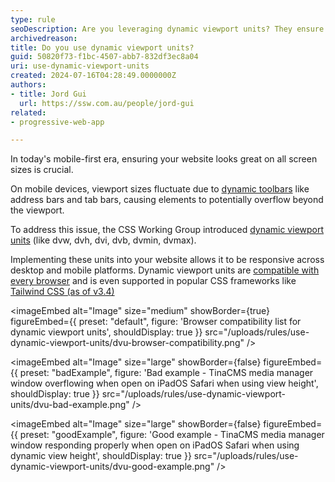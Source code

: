 ```yaml
---
type: rule
seoDescription: Are you leveraging dynamic viewport units? They ensure your website remains responsive across a range of screen sizes.
archivedreason:
title: Do you use dynamic viewport units?
guid: 50820f73-f1bc-4507-abb7-832df3ec8a04
uri: use-dynamic-viewport-units
created: 2024-07-16T04:28:49.0000000Z
authors:
- title: Jord Gui
  url: https://ssw.com.au/people/jord-gui
related:
- progressive-web-app

---
```

In today's mobile-first era, ensuring your website looks great on all screen sizes is crucial.

On mobile devices, viewport sizes fluctuate due to [dynamic toolbars](https://web.dev/blog/viewport-units#the-need-for-new-viewport-units) like address bars and tab bars, causing elements to potentially overflow beyond the viewport.

To address this issue, the CSS Working Group introduced [dynamic viewport units](https://developer.mozilla.org/en-US/docs/Web/CSS/length#dynamic) (like dvw, dvh, dvi, dvb, dvmin, dvmax).

Implementing these units into your website allows it to be responsive across desktop and mobile platforms.
Dynamic viewport units are [compatible with every browser](https://developer.mozilla.org/en-US/docs/Web/CSS/length#browser_compatibility) and is even supported in popular CSS frameworks like [Tailwind CSS (as of v3.4)](https://tailwindcss.com/blog/tailwindcss-v3-4#dynamic-viewport-units)

<imageEmbed
  alt="Image"
  size="medium"
  showBorder={true}
  figureEmbed={{
    preset: "default",
    figure: 'Browser compatibility list for dynamic viewport units',
    shouldDisplay: true
  }}
  src="/uploads/rules/use-dynamic-viewport-units/dvu-browser-compatibility.png"
/>

<imageEmbed
  alt="Image"
  size="large"
  showBorder={false}
  figureEmbed={{
    preset: "badExample",
    figure: 'Bad example - TinaCMS media manager window overflowing when open on iPadOS Safari when using view height',
    shouldDisplay: true
  }}
  src="/uploads/rules/use-dynamic-viewport-units/dvu-bad-example.png"
/>

<imageEmbed
  alt="Image"
  size="large"
  showBorder={false}
  figureEmbed={{
    preset: "goodExample",
    figure: 'Good example - TinaCMS media manager window responding properly when open on iPadOS Safari when using dynamic view height',
    shouldDisplay: true
  }}
  src="/uploads/rules/use-dynamic-viewport-units/dvu-good-example.png"
/>